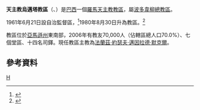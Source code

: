 {{Infobox Roman Catholic diocese
|Roman Catholic Diocese of = 天主教烏邁塔教區
|Latin name of diocese = Dioecesis Humaitanensis
|image = 
|caption =
|location = [[巴西|巴西]]
|territory = [[亞馬遜州|亞馬遜州]]東南部
|population = 70,000
|rite = 拉丁禮
|patron =
|province = 波多韋柳
|established = 1961年
|cathedral = 聖母無原罪主教座堂
|co-cathedral =
|leadership = 主教
|website = 
|教宗 =
|metropolitan =
|ordinary = 法蘭茲·約瑟夫·邁因拉德·默克爾
|coadjutor bishop =
|auxiliary =
}}
'''天主教烏邁塔教區'''（{{lang-la|Dioecesis Humaitanensis}}、{{lang-pt|Diocese de Humaitá}}）是[[巴西|巴西]]一個[[羅馬天主教|羅馬天主教]][[教區|教區]]，屬[[天主教波多韋柳總教區|波多韋柳總教區]]。

1961年6月21日設自治監督區，<ref>{{cite journal
|journal=[[宗座公報|宗座公報]]
|publisher=梵蒂岡出版社
|date=1962年
|volume=54
|title=''Fertile Evangelii''
|page=418
|url=http://www.vatican.va/archive/aas/documents/AAS%2054%20%5B1962%5D%20-%20ocr.pdf
|access-date=2013-11-08
|archive-date=2010-03-27
|archive-url=https://web.archive.org/web/20100327065622/http://www.vatican.va/archive/aas/documents/AAS%2054%20%5B1962%5D%20-%20ocr.pdf
|dead-url=no
}}</ref>1980年8月30日升為教區。<ref>{{Cite web |url=http://www.vatican.va/holy_father/john_paul_ii/apost_constitutions/documents/hf_jp-ii_apc_19791016_santaremensis-et-aliae_lt.html |title=升為教區的宗座憲令 |access-date=2013-11-08 |archive-date=2014-05-16 |archive-url=https://web.archive.org/web/20140516233458/http://www.vatican.va/holy_father/john_paul_ii/apost_constitutions/documents/hf_jp-ii_apc_19791016_santaremensis-et-aliae_lt.html |dead-url=no }}</ref>

教區位於[[亞馬遜州|亞馬遜州]]東南部，2006年有教友70,000人（佔轄區總人口70.0%）、七個堂區、十四名司鐸。現任教區主教為[[法蘭茲·約瑟夫·邁因拉德·默克爾|法蘭茲·約瑟夫·邁因拉德·默克爾]]。

==參考資料==
{{reflist}}
[[Category:巴西天主教教區|H]]